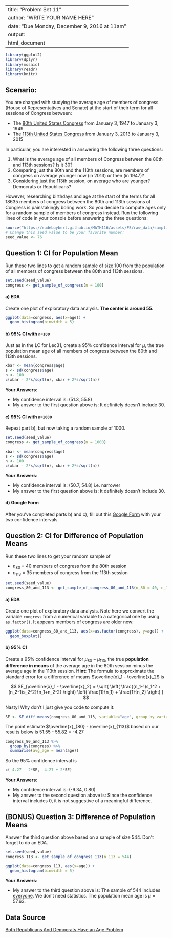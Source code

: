 
---
title: "Problem Set 11"
author: "WRITE YOUR NAME HERE"
date: "Due Monday, December 9, 2016 at 11am"
output:
  html_document
---



```r
library(ggplot2)
library(dplyr)
library(mosaic)
library(readr)
library(knitr)
```



## Scenario:

You are charged with studying the average age of members of congress (House of
Representatives and Senate) at the start of their term for all sessions of
Congress between:

* The [80th United States Congress](https://en.wikipedia.org/wiki/80th_United_States_Congress) 
from January 3, 1947 to January 3, 1949
* The [113th United States Congress](https://en.wikipedia.org/wiki/113th_United_States_Congress) 
from January 3, 2013 to January 3, 2015

In particular, you are interested in answering the following three questions:

1. What is the average age of all members of Congress between the 80th and
113th sessions? Is it 30?
1. Comparing just the 80th and the 113th sessions, are members of
congress on average younger now (in 2013) or then (in 1947)?
1. Considering just the 113th session, on average who are younger?
Democrats or Republicans?

However, researching birthdays and age at the start of the terms for all 18635 
members of congress between the 80th and 113th sessions of Congress is 
painstakingly boring work. So you decide to compute ages only for a random
sample of members of congress instead. Run the following lines of code in your
console before answering the three questions:

```r
source("https://rudeboybert.github.io/MATH116/assets/PS/raw_data/sampling.R")
# Change this seed value to be your favorite number:
seed_value <- 76
```



## Question 1: CI for Population Mean

Run these two lines to get a random sample of size 100 from the population of
all members of congress between the 80th and 113th sessions.

```r
set.seed(seed_value)
congress <- get_sample_of_congress(n = 100)
```


#### a) EDA

Create one plot of exploratory data analysis. **The center is around 55.**

```r
ggplot(data=congress, aes(x=age)) +
  geom_histogram(binwidth = 5)
```


#### b) 95% CI with `n=100`

Just as in the LC for Lec31, create a 95% confidence interval for $\mu$, the
true population mean age of all members of congress between the 80th and 113th
sessions.

```r
xbar <- mean(congress$age)
s <- sd(congress$age)
n <- 100
c(xbar - 2*s/sqrt(n), xbar + 2*s/sqrt(n))
```



**Your Answers**: 

* My confidence interval is: (51.3, 55.8)
* My answer to the first question above is: It definitely doesn't include 30.


#### c) 95% CI with `n=1000`

Repeat part b), but now taking a random sample of 1000.

```r
set.seed(seed_value)
congress <- get_sample_of_congress(n = 1000)
```

```r
xbar <- mean(congress$age)
s <- sd(congress$age)
n <- 100
c(xbar - 2*s/sqrt(n), xbar + 2*s/sqrt(n))
```

**Your Answers**: 

* My confidence interval is: (50.7, 54.8) i.e. narrower
* My answer to the first question above is: It definitely doesn't include 30.


#### d) Google Form

After you've completed parts b) and c), fill out this [Google
Form](https://docs.google.com/forms/d/e/1FAIpQLSfpa6sYaRSxRyZNN_-pMXbu0A0bTYLZGmSh8Qgg7RSD-OllJw/viewform)
with your two confidence intervals.





## Question 2: CI for Difference of Population Means

Run these two lines to get your random sample of

* $n_{80}$ = 40 members of congress from the 80th session
* $n_{113}$ = 35 members of congress from the 113th session

```r
set.seed(seed_value)
congress_80_and_113 <- get_sample_of_congress_80_and_113(n_80 = 40, n_113 = 35)
```


#### a) EDA

Create one plot of exploratory data analysis. Note here we convert the variable `congress`
from a numerical variable to a categorical one by using `as.factor()`. It appears
members of congress are older now:

```r
ggplot(data=congress_80_and_113, aes(x=as.factor(congress), y=age)) + 
  geom_boxplot()
```


#### b) 95% CI

Create a 95% confidence interval for $\mu_{80}-\mu_{113}$, the true **population
difference in means** of the average age in the 80th session minus the average 
age in the 113th session. **Hint**: The formula to approximate the standard error for a difference of means 
$\overline{x}_1 - \overline{x}_2$ is

$$
SE_{\overline{x}_1 - \overline{x}_2} = \sqrt{ 
\left( \frac{(n_1-1)s_1^2 + (n_2-1)s_2^2}{n_1+n_2-2} \right) 
\left( \frac{1}{n_1} + \frac{1}{n_2} \right) 
}
$$

Nasty! Why don't I just give you code to compute it:

```r
SE <- SE_diff_means(congress_80_and_113, variable="age", group_by_variable = "congress")
```

The point estimate $\overline{x}_{80} - \overline{x}_{113}$ based on our results
below is 51.55 - 55.82 = -4.27

```r
congress_80_and_113 %>% 
  group_by(congress) %>% 
  summarise(avg_age = mean(age))
```

So the 95% confidence interval is

```r
c(-4.27 - 2*SE, -4.27 + 2*SE)
```



**Your Answers**: 

* My confidence interval is: (-9.34, 0.80)
* My answer to the second question above is: Since the confidence interval includes 0, it is not suggestive of a meaningful difference.







## (BONUS) Question 3: Difference of Population Means

Answer the third question above based on a sample of size 544. Don't forget to
do an EDA.

```r
set.seed(seed_value)
congress_113 <- get_sample_of_congress_113(n_113 = 544)
```

```r
ggplot(data=congress_113, aes(x=age)) +
  geom_histogram(binwidth = 5)
```

**Your Answers**: 

* My answer to the third question above is: The sample of 544 includes [everyone](https://www.google.com/search?q=number+of+congressmen&oq=number+of+congre&aqs=chrome.0.0j69i57j0l4.2959j0j7&sourceid=chrome&ie=UTF-8#newwindow=1&q=number+of+congressmen).
We don't need statistics. The population mean age is $\mu=57.63$.







## Data Source

[Both Republicans And Democrats Have an Age Problem](http://fivethirtyeight.com/features/both-republicans-and-democrats-have-an-age-problem/)




